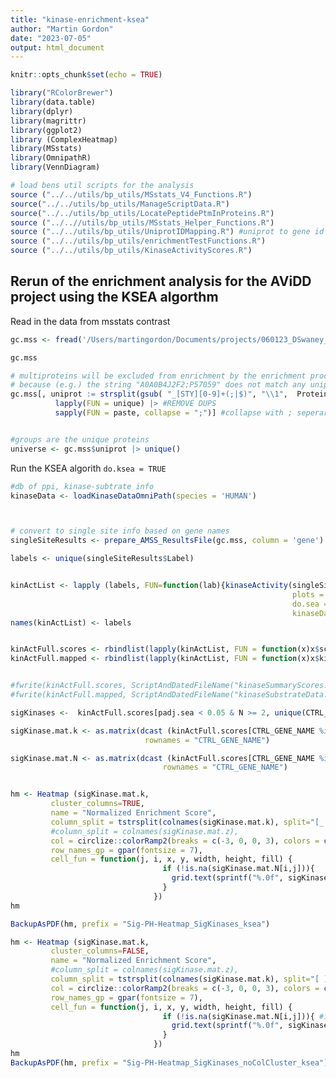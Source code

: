 ```yaml
---
title: "kinase-enrichment-ksea"
author: "Martin Gordon"
date: "2023-07-05"
output: html_document
---
```


```r
knitr::opts_chunk$set(echo = TRUE)
```

```r
library("RColorBrewer") 
library(data.table)
library(dplyr)
library(magrittr)
library(ggplot2)
library (ComplexHeatmap)
library(MSstats)
library(OmnipathR)
library(VennDiagram)

# load bens util scripts for the analysis
source ("../../utils/bp_utils/MSstats_V4_Functions.R")
source("../../utils/bp_utils/ManageScriptData.R")
source("../../utils/bp_utils/LocatePeptidePtmInProteins.R")
source ("../..//utils/bp_utils/MSstats_Helper_Functions.R")
source ("../../utils/bp_utils/UniprotIDMapping.R") #uniprot to gene id mapping
source ("../../utils/bp_utils/enrichmentTestFunctions.R")
source ("../../utils/bp_utils/KinaseActivityScores.R")
```



## Rerun of the enrichment analysis for the AViDD project using the KSEA algorthm


Read in the data from msstats contrast
```r
gc.mss <- fread('/Users/martingordon/Documents/projects/060123_DSwaney_AshworthPH/060123_DSwaney_AshworthPH_data/2023_06_01_msstats_groupcomparisons.csv.gz')
```

```r
gc.mss

# multiproteins will be excluded from enrichment by the enrichment process itself 
# because (e.g.) the string "A0A0B4J2F2;P57059" does not match any uniprot exactly (likewise for genes)
gc.mss[, uniprot := strsplit(gsub( "_[STY][0-9]+(;|$)", "\\1",  Protein),";") |> #\1 means return first capture group (in parenthesis)
          lapply(FUN = unique) |> #REMOVE DUPS
          sapply(FUN = paste, collapse = ";")] #collapse with ; seperared vals


#groups are the unique proteins
universe <- gc.mss$uniprot |> unique()
```

Run the KSEA algorith `do.ksea = TRUE`

```r
#db of ppi, kinase-subtrate info
kinaseData <- loadKinaseDataOmniPath(species = 'HUMAN')



# convert to single site info based on gene names
singleSiteResults <- prepare_AMSS_ResultsFile(gc.mss, column = 'gene')

labels <- unique(singleSiteResults$Label)


kinActList <- lapply (labels, FUN=function(lab){kinaseActivity(singleSiteResults[Label == lab & representative==TRUE],
                                                               plots = TRUE,
                                                               do.sea = TRUE,
                                                               kinaseData = kinaseData)})
names(kinActList) <- labels


kinActFull.scores <- rbindlist(lapply(kinActList, FUN = function(x)x$scores), idcol="Label") #bind the score dts together, creating a label id column
kinActFull.mapped <- rbindlist(lapply(kinActList, FUN = function(x)x$kinaseMapped)) # Label is already in these tables


#fwrite(kinActFull.scores, ScriptAndDatedFileName("kinaseSummaryScores.ksea.csv"))
#fwrite(kinActFull.mapped, ScriptAndDatedFileName("kinaseSubstrateData.ksea.csv"))
```


```r
sigKinases <-  kinActFull.scores[padj.sea < 0.05 & N >= 2, unique(CTRL_GENE_NAME)] #signiicant enrichment & at least 2 targets?

sigKinase.mat.k <- as.matrix(dcast (kinActFull.scores[CTRL_GENE_NAME %in% sigKinases], CTRL_GENE_NAME~Label, value.var = "NES"),
                              rownames = "CTRL_GENE_NAME")

sigKinase.mat.N <- as.matrix(dcast (kinActFull.scores[CTRL_GENE_NAME %in% sigKinases], CTRL_GENE_NAME~Label, value.var = "N"),
                                  rownames = "CTRL_GENE_NAME")


hm <- Heatmap (sigKinase.mat.k, 
         cluster_columns=TRUE, 
         name = "Normalized Enrichment Score",
         column_split = tstrsplit(colnames(sigKinase.mat.k), split="[_. ]")[[1]],
         #column_split = colnames(sigKinase.mat.z),
         col = circlize::colorRamp2(breaks = c(-3, 0, 0, 3), colors = c("blue", "gray", "gray", "red")),  # two midpoints in case you want to have a wider gray bar around 0
         row_names_gp = gpar(fontsize = 7),
         cell_fun = function(j, i, x, y, width, height, fill) {
                                  if (!is.na(sigKinase.mat.N[i,j])){
                                    grid.text(sprintf("%.0f", sigKinase.mat.N[i, j]), x, y, gp = gpar(fontsize=7, col="white")) #if value is not NA, grid.text adds the value in the mat to the cell
                                  }
                                })
hm

BackupAsPDF(hm, prefix = "Sig-PH-Heatmap_SigKinases_ksea")

hm <- Heatmap (sigKinase.mat.k, 
         cluster_columns=FALSE, 
         name = "Normalized Enrichment Score",
         #column_split = colnames(sigKinase.mat.z),
         column_split = tstrsplit(colnames(sigKinase.mat.k), split="[ ]")[[1]],
         col = circlize::colorRamp2(breaks = c(-3, 0, 0, 3), colors = c("blue", "gray", "gray", "red")),  # two midpoints in case you want to have a wider gray bar around 0
         row_names_gp = gpar(fontsize = 7),
         cell_fun = function(j, i, x, y, width, height, fill) {
                                  if (!is.na(sigKinase.mat.N[i,j])){ #if value is not NA, grid.text adds the value in the mat to the cell
                                    grid.text(sprintf("%.0f", sigKinase.mat.N[i, j]), x, y, gp = gpar(fontsize=7, col="white"))
                                  }
                                })
hm
BackupAsPDF(hm, prefix = "Sig-PH-Heatmap_SigKinases_noColCluster_ksea")
```


